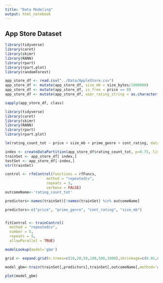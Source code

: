```yaml
---
title: "Data Modeling"
output: html_notebook
---
```


## App Store Dataset

```r
library(tidyverse)
library(caret)
library(skimr)
library(RANN)
library(rpart)
library(rpart.plot)
library(randomForest)

app_store_df <- read.csv("../Data/AppleStore.csv")
app_store_df <- mutate(app_store_df, size_mb = size_bytes/1000000)
app_store_df <- mutate(app_store_df, is_free = price == 0)
app_store_df <- mutate(app_store_df, user_rating_string = as.character(user_rating))

sapply(app_store_df, class)
```

```r
library(tidyverse)
library(caret)
library(skimr)
library(RANN)
library(rpart)
library(rpart.plot)

lm(rating_count_tot ~ price + size_mb + prime_genre + cont_rating, data=app_store_df)
```

```r
index <- createDataPartition(app_store_df$rating_count_tot, p=0.75, list=FALSE)
trainSet <- app_store_df[ index,]
testSet <- app_store_df[-index,]
str(trainSet)
```

```r
control <- rfeControl(functions = rfFuncs,
                   method = "repeatedcv",
                   repeats = 3,
                   verbose = FALSE)
outcomeName<-'rating_count_tot'

predictors<-names(trainSet)[!names(trainSet) %in% outcomeName]

predictors<-c("price", "prime_genre", "cont_rating", "size_mb")
```

```r
```

```r
fitControl <- trainControl(
  method = "repeatedcv",
  number = 5,
  repeats = 5,
  allowParallel = TRUE)

modelLookup(model='gbm')

grid <- expand.grid(n.trees=c(10,20,50,100,500,1000),shrinkage=c(0.01,0.05,0.1,0.5),n.minobsinnode = c(3,5,10),interaction.depth=c(1,5,10))

model_gbm<-train(trainSet[,predictors],trainSet[,outcomeName],method='gbm',trControl=fitControl,tuneGrid=grid)

plot(model_gbm)
```